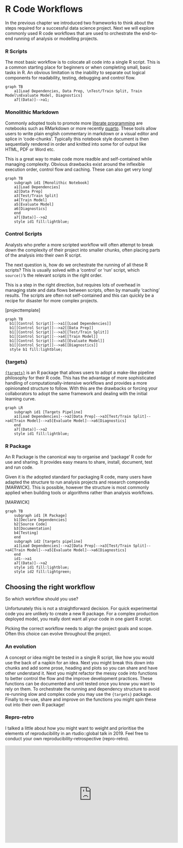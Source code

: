 # R Code Workflows

In the previous chapter we introduced two frameworks to think about the steps required for a successful
data science project. Next we will explore commonly used R code workflows that are used to orchestrate
the end-to-end running of analysis or modelling projects.

### R Scripts   

The most basic workflow is to colocate all code into a single R script. This is 
a common starting place for beginners or when completing small, basic tasks in R. An
obvious limitation is the inability to separate out logical components for readability, testing,
debugging and control flow. 

```mermaid
graph TB
    a1[Load Dependencies, Data Prep, \nTest/Train Split, Train Model\nEvaluate Model, Diagnostics]
    a7[(Data)]-->a1;
```

### Monolithic Markdown

Commonly adopted tools to promote more [literate programming](https://en.wikipedia.org/wiki/Literate_programming) 
are notebooks such as RMarkdown or more recently [quarto](https://quarto.org/). These tools allow users
to write plain english commentary in markdown or a visual editor and splice in
'code-chunks'. Typically this notebook style document is then sequentially
rendered in order and knitted into some for of output like HTML, PDF or Word etc.  

This is a great way to make code more readble and self-contained while managing 
complexity. Obvious drawbacks exist around the inflexible execution order, control flow and
caching. These can also get very long!  

```mermaid
graph TB
    subgraph id1 [Monolithic Notebook]
    a1[Load Dependencies]  
    a2[Data Prep]  
    a3[Test/Train Split]  
    a4[Train Model]  
    a5[Evaluate Model]  
    a6[Diagnostics]
    end
    a7[(Data)]-->a2
    style id1 fill:lightblue;
```

### Control Scripts   

Analysts who prefer a more scripted workflow will often attempt to break down the
complexity of their project into smaller chunks, often placing parts of the analysis
into their own R script.  

The next question is, how do we orchestrate the running of all these R scripts? This
is usually solved with a 'control' or 'run' script, which `source()`'s the relevant
scripts in the right order. 

This is a step in the right direction, but requires lots of overhead in managing
state and data flows between scripts, often by manually 'caching' results. The 
scripts are often not self-contained and this can quickly be a recipe for 
disaster for more complex projects. 

[projecttemplate]


```mermaid
graph TB
  b1[[Control Script]]-->a1[[Load Dependencies]]
  b1[[Control Script]]-->a2[[Data Prep]]
  b1[[Control Script]]-->a3[[Test/Train Split]]
  b1[[Control Script]]-->a4[[Train Model]]
  b1[[Control Script]]-->a5[[Evaluate Model]]
  b1[[Control Script]]-->a6[[Diagnostics]]
  style b1 fill:lightblue;
```

### {targets}    

[`{targets}`](https://github.com/ropensci/targets) is an R package that allows
users to adopt a make-like pipeline philosophy for their R code. This has the
advantage of more sophisticated handling of computationally-intensive workflows
and provides a more opinionated structure to follow. With this are the drawbacks 
or forcing your collaborators to adopt the same framework and dealing with the initial 
learning curve.  

```mermaid
graph LR
    subgraph id1 [Targets Pipeline]
    a1[Load Dependencies]-->a2[Data Prep]-->a3[Test/Train Split]-->a4[Train Model]-->a5[Evaluate Model]-->a6[Diagnostics]
    end
    a7[(Data)]-->a2
    style id1 fill:lightblue;
```


### R Package  

An R Package is the canonical way to organise and 'package' R code for use
and sharing. It provides easy means to share, install, document, test and run code.  

Given it is *the* adopted standard for packaging R code, many users have adapted
the structure to run analysis projects and research compendia [MARWICK]. This is
possible, however the structure is most commonly applied when building tools 
or algorithms rather than analysis workflows.  

[MARWICK]

```mermaid
graph TB
    subgraph id1 [R Package]
    b1[Declare Dependencies]  
    b2[Source Code]  
    b3[Documentation]  
    b4[Testing]
    end
    subgraph id2 [targets pipeline]
    a1[Load Dependencies]-->a2[Data Prep]-->a3[Test/Train Split]-->a4[Train Model]-->a5[Evaluate Model]-->a6[Diagnostics]
    end
    id1-->a1
    a7[(Data)]-->a2
    style id1 fill:lightblue;
    style id2 fill:lightgreen;
```


## Choosing the right workflow  

So which workflow should you use?  

Unfortunately this is not a straightforward decision. For quick experimental
code you are unlikely to create a new R package. For a complex production
deployed model, you really dont want all your code in one giant R script.  

Picking the correct workflow needs to align the project goals and scope. Often this
choice can evolve throughout the project.  

### An evolution  

A concept or idea might be tested in a single R script, like how you would use the 
back of a napkin for an idea. Next you might break this down into chunks and add some prose, heading and plots so
you can share and have other understand it. Next you might refactor the messy
code into functions to better control the flow and the improve development
practices. These functions can be documented and unit tested once you know you
want to rely on them. To orchestrate the running and dependency structure to 
avoid re-running slow and complex code you may use the `{targets}` package. 
Finally to re-use, share and improve on the functions you might spin these
out into their own R package!   

### Repro-retro  

I talked a little about how you might want to weight and prioritise the elements
of reproducibility in an rtudio::global talk in 2019. Feel free to conduct
your own reproducibility-retrospective (repro-retro).  

<iframe width="560" height="315" src="https://www.youtube.com/embed/4T8gz9AmNOA?si=8rGopHO-9r0iwh_M" title="YouTube video player" frameborder="0" allow="accelerometer; autoplay; clipboard-write; encrypted-media; gyroscope; picture-in-picture; web-share" referrerpolicy="strict-origin-when-cross-origin" allowfullscreen></iframe>